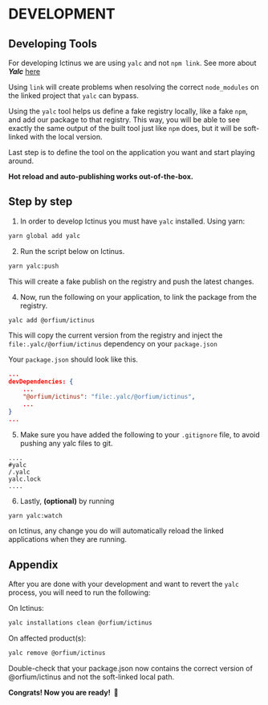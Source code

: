 
<Meta title="Guide/Development" />

# DEVELOPMENT

## Developing Tools

For developing Ictinus we are using `yalc` and not `npm link`. See more about **_Yalc_** [here](https://github.com/wclr/yalc)

Using `link` will create problems when resolving the correct `node_modules` on the linked project that `yalc` can bypass.

Using the `yalc` tool helps us define a fake registry locally, like a fake `npm`, and add our package to that registry.
This way, you will be able to see exactly the same output of the built tool just like `npm` does, but it will be soft-linked with the local version.

Last step is to define the tool on the application you want and start playing around.

**Hot reload and auto-publishing works out-of-the-box.**

## Step by step

1. In order to develop Ictinus you must have `yalc` installed. Using yarn:

```bash
yarn global add yalc
```

2. Run the script below on Ictinus.

```bash
yarn yalc:push
```

This will create a fake publish on the registry and push the latest changes.

4. Now, run the following on your application, to link the package from the registry.

```bash
yalc add @orfium/ictinus
```

This will copy the current version from the registry and inject the `file:.yalc/@orfium/ictinus` dependency on your `package.json`

Your `package.json` should look like this.

```json
...
devDependencies: {
    ...
    "@orfium/ictinus": "file:.yalc/@orfium/ictinus",
    ...
}
...
```

5. Make sure you have added the following to your `.gitignore` file, to avoid pushing any yalc files to git.

```gitignore
....
#yalc
/.yalc
yalc.lock
....
```

6. Lastly, **(optional)** by running

```bash
yarn yalc:watch
```

on Ictinus, any change you do will automatically reload the linked applications when they are running.

## Appendix

After you are done with your development and want to revert the `yalc` process, you will need to run the following:

On Ictinus:

```bash
yalc installations clean @orfium/ictinus
```

On affected product(s):

```bash
yalc remove @orfium/ictinus
```

Double-check that your package.json now contains the correct version of @orfium/ictinus and not the soft-linked local path.

**Congrats! Now you are ready! &nbsp;🎉**